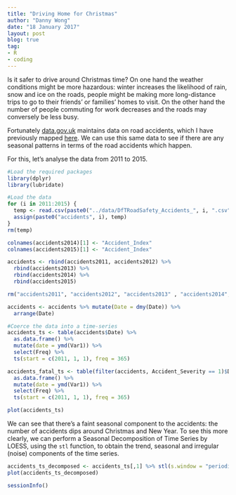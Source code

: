 ```yaml
---
title: "Driving Home for Christmas"
author: "Danny Wong"
date: "18 January 2017"
layout: post
blog: true
tag:
- R
- coding
---
```


Is it safer to drive around Christmas time? On one hand the weather conditions might be more hazardous: winter increases the likelihood of rain, snow and ice on the roads, people might be making more long-distance trips to go to their friends' or families' homes to visit. On the other hand the number of people commuting for work decreases and the roads may conversely be less busy.

Fortunately [data.gov.uk](https://data.gov.uk/dataset/road-accidents-safety-data) maintains data on road accidents, which I have previously mapped [here](http://dannyjnwong.github.io/Mapping-UK-Traffic-Accidents/). We can use this same data to see if there are any seasonal patterns in terms of the road accidents which happen.

For this, let's analyse the data from 2011 to 2015.

```r
#Load the required packages
library(dplyr)
library(lubridate)

#Load the data
for (i in 2011:2015) {
  temp <- read.csv(paste0("../data/DfTRoadSafety_Accidents_", i, ".csv"))
  assign(paste0("accidents", i), temp)
}
rm(temp)

colnames(accidents2014)[1] <- "Accident_Index"
colnames(accidents2015)[1] <- "Accident_Index"

accidents <- rbind(accidents2011, accidents2012) %>% 
  rbind(accidents2013) %>% 
  rbind(accidents2014) %>% 
  rbind(accidents2015) 

rm("accidents2011", "accidents2012", "accidents2013" , "accidents2014", "accidents2015")

accidents <- accidents %>% mutate(Date = dmy(Date)) %>%
  arrange(Date)

#Coerce the data into a time-series
accidents_ts <- table(accidents$Date) %>% 
  as.data.frame() %>% 
  mutate(date = ymd(Var1)) %>%
  select(Freq) %>%
  ts(start = c(2011, 1, 1), freq = 365)

accidents_fatal_ts <- table(filter(accidents, Accident_Severity == 1)$Date) %>% 
  as.data.frame() %>% 
  mutate(date = ymd(Var1)) %>%
  select(Freq) %>%
  ts(start = c(2011, 1, 1), freq = 365)

plot(accidents_ts)
```

We can see that there's a faint seasonal component to the accidents: the number of accidents dips around Christmas and New Year. To see this more clearly, we can perform a Seasonal Decomposition of Time Series by LOESS, using the `stl` function, to obtain the trend, seasonal and irregular (noise) components of the time series.

```r
accidents_ts_decomposed <- accidents_ts[,1] %>% stl(s.window = "periodic", t.window = 101) 
plot(accidents_ts_decomposed)
```

```r
sessionInfo()
```